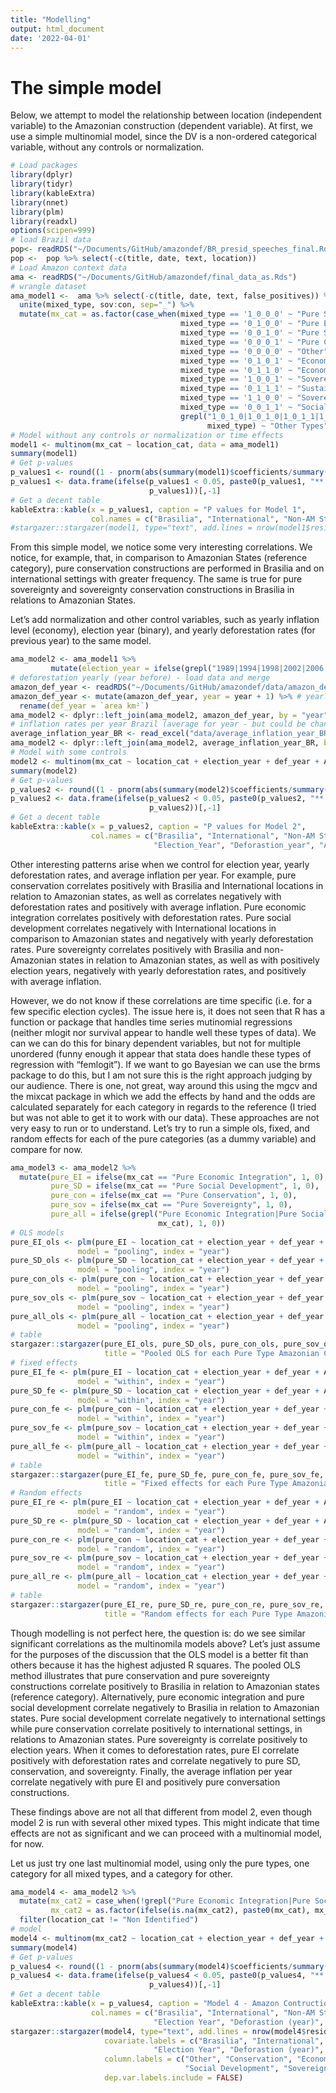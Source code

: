 ```yaml
---
title: "Modelling"
output: html_document
date: '2022-04-01'
---
```


# The simple model

Below, we attempt to model the relationship between location (independent variable) to the Amazonian construction (dependent variable). At first, we use a simple multinomial model, since the DV is a non-ordered categorical variable, without any controls or normalization.

```r
# Load packages
library(dplyr)
library(tidyr)
library(kableExtra)
library(nnet)
library(plm)
library(readxl)
options(scipen=999)
# load Brazil data
pop<- readRDS("~/Documents/GitHub/amazondef/BR_presid_speeches_final.Rds")
pop <-  pop %>% select(-c(title, date, text, location))
# Load Amazon context data
ama <- readRDS("~/Documents/GitHub/amazondef/final_data_as.Rds")
# wrangle dataset
ama_model1 <-  ama %>% select(-c(title, date, text, false_positives)) %>% 
  unite(mixed_type, sov:con, sep="_") %>%
  mutate(mx_cat = as.factor(case_when(mixed_type == '1_0_0_0' ~ "Pure Sovereignty",
                                      mixed_type == '0_1_0_0' ~ "Pure Economic Integration", 
                                      mixed_type == '0_0_1_0' ~ "Pure Social Development",
                                      mixed_type == '0_0_0_1' ~ "Pure Conservation",
                                      mixed_type == '0_0_0_0' ~ "Other",
                                      mixed_type == '0_1_0_1' ~ "Economic Conservation",
                                      mixed_type == '0_1_1_0' ~ "Economic and Social Development",
                                      mixed_type == '1_0_0_1' ~ "Sovereign Conservation",
                                      mixed_type == '0_1_1_1' ~ "Sustainable Development",
                                      mixed_type == '1_1_0_0' ~ "Sovereign Integration",
                                      mixed_type == '0_0_1_1' ~ "Social Conservation",
                                      grepl("1_0_1_0|1_0_1_0|1_0_1_1|1_1_0_1|1_1_1_0|1_1_1_1",
                                            mixed_type) ~ "Other Types")))
# Model without any controls or normalization or time effects
model1 <- multinom(mx_cat ~ location_cat, data = ama_model1)
summary(model1)
# Get p-values
p_values1 <- round((1 - pnorm(abs(summary(model1)$coefficients/summary(model1)$standard.errors)))*2, 5)
p_values1 <- data.frame(ifelse(p_values1 < 0.05, paste0(p_values1, "** Coef (",round(summary(model1)$coefficients, 5), ")"),
                               p_values1))[,-1]
# Get a decent table
kableExtra::kable(x = p_values1, caption = "P values for Model 1",
                  col.names = c("Brasilia", "International", "Non-AM State", "TV and Radio"))
#stargazer::stargazer(model1, type="text", add.lines = nrow(model1$residuals))
```

From this simple model, we notice some very interesting correlations. We notice, for example, that, in comparison to Amazonian States (reference category), pure conservation constructions are performed in Brasilia and on international settings with greater frequency. The same is true for pure sovereignty and sovereignty conservation constructions in Brasilia in relations to Amazonian States.

Let's add normalization and other control variables, such as yearly inflation level (economy), election year (binary), and yearly deforestation rates (for previous year) to the same model.

```r
ama_model2 <- ama_model1 %>% 
         mutate(election_year = ifelse(grepl("1989|1994|1998|2002|2006|2010|2014|2018", year), 1, 0)) # election year
# deforestation yearly (year before) - load data and merge
amazon_def_year <- readRDS("~/Documents/GitHub/amazondef/data/amazon_def_year.Rds")
amazon_def_year <- mutate(amazon_def_year, year = year + 1) %>% # yearly deforestation rates only come out the year after
  rename(def_year = `area km²`)
ama_model2 <- dplyr::left_join(ama_model2, amazon_def_year, by = "year") # merge
# inflation rates per year Brazil (average for year - but could be change)
average_inflation_year_BR <- read_excel("data/average_inflation_year_BR.xlsx") # source world bank
ama_model2 <- dplyr::left_join(ama_model2, average_inflation_year_BR, by = "year") # merge
# Model with some controls
model2 <- multinom(mx_cat ~ location_cat + election_year + def_year + AAI, data = ama_model2)
summary(model2)
# Get p-values
p_values2 <- round((1 - pnorm(abs(summary(model2)$coefficients/summary(model2)$standard.errors)))*2, 5)
p_values2 <- data.frame(ifelse(p_values2 < 0.05, paste0(p_values2, "** Coef (",round(summary(model2)$coefficients, 5), ")"),
                               p_values2))[,-1]
# Get a decent table
kableExtra::kable(x = p_values2, caption = "P values for Model 2",
                  col.names = c("Brasilia", "International", "Non-AM State", "TV and Radio",
                                "Election_Year", "Deforastion_year", "Avg_inflation"))
```

Other interesting patterns arise when we control for election year, yearly deforestation rates, and average inflation per year. For example, pure conservation correlates positively with Brasilia and International locations in relation to Amazonian states, as well as correlates negatively with deforestation rates and positively with average inflation. Pure economic integration correlates positively with deforestation rates. Pure social development correlates negatively with International locations in comparison to Amazonian states and negatively with yearly deforestation rates. Pure sovereignty correlates positively with Brasilia and non-Amazonian states in relation to Amazonian states, as well as with positively election years, negatively with yearly deforestation rates, and positively with average inflation.

However, we do not know if these correlations are time specific (i.e. for a few specific election cycles). The issue here is, it does not seen that R has a function or package that handles time series mutinomial regressions (neither mlogit nor survival appear to handle well these types of data). We can we can do this for binary dependent variables, but not for multiple unordered (funny enough it appear that stata does handle these types of regression with "femlogit"). If we want to go Bayesian we can use the brms package to do this, but I am not sure this is the right approach judging by our audience. There is one, not great, way around this using the mgcv and the mixcat package in which we add the effects by hand and the odds are calculated separately for each category in regards to the reference (I tried but was not able to get it to work with our data). These approaches are not very easy to run or to understand. Let's try to run a simple ols, fixed, and random effects for each of the pure categories (as a dummy variable) and compare for now.

```r
ama_model3 <- ama_model2 %>% 
  mutate(pure_EI = ifelse(mx_cat == "Pure Economic Integration", 1, 0),
         pure_SD = ifelse(mx_cat == "Pure Social Development", 1, 0),
         pure_con = ifelse(mx_cat == "Pure Conservation", 1, 0),
         pure_sov = ifelse(mx_cat == "Pure Sovereignty", 1, 0),
         pure_all = ifelse(grepl("Pure Economic Integration|Pure Social Development|Pure Conservation|Pure Sovereignty",
                                 mx_cat), 1, 0))
# OLS models
pure_EI_ols <- plm(pure_EI ~ location_cat + election_year + def_year + AAI, data = ama_model3,
               model = "pooling", index = "year")
pure_SD_ols <- plm(pure_SD ~ location_cat + election_year + def_year + AAI, data = ama_model3,
               model = "pooling", index = "year")
pure_con_ols <- plm(pure_con ~ location_cat + election_year + def_year + AAI, data = ama_model3,
               model = "pooling", index = "year")
pure_sov_ols <- plm(pure_sov ~ location_cat + election_year + def_year + AAI, data = ama_model3,
               model = "pooling", index = "year")
pure_all_ols <- plm(pure_all ~ location_cat + election_year + def_year + AAI, data = ama_model3,
               model = "pooling", index = "year")
# table
stargazer::stargazer(pure_EI_ols, pure_SD_ols, pure_con_ols, pure_sov_ols, pure_all_ols, type = "text",
                     title = "Pooled OLS for each Pure Type Amazonian Constructions in Time", align=TRUE)
# fixed effects
pure_EI_fe <- plm(pure_EI ~ location_cat + election_year + def_year + AAI, data = ama_model3,
               model = "within", index = "year")
pure_SD_fe <- plm(pure_SD ~ location_cat + election_year + def_year + AAI, data = ama_model3,
               model = "within", index = "year")
pure_con_fe <- plm(pure_con ~ location_cat + election_year + def_year + AAI, data = ama_model3,
               model = "within", index = "year")
pure_sov_fe <- plm(pure_sov ~ location_cat + election_year + def_year + AAI, data = ama_model3,
               model = "within", index = "year")
pure_all_fe <- plm(pure_all ~ location_cat + election_year + def_year + AAI, data = ama_model3,
               model = "within", index = "year")
# table
stargazer::stargazer(pure_EI_fe, pure_SD_fe, pure_con_fe, pure_sov_fe, pure_all_fe, type = "text",
                     title = "Fixed effects for each Pure Type Amazonian Constructions in Time", align=TRUE)
# Random effects
pure_EI_re <- plm(pure_EI ~ location_cat + election_year + def_year + AAI, data = ama_model3,
               model = "random", index = "year")
pure_SD_re <- plm(pure_SD ~ location_cat + election_year + def_year + AAI, data = ama_model3,
               model = "random", index = "year")
pure_con_re <- plm(pure_con ~ location_cat + election_year + def_year + AAI, data = ama_model3,
               model = "random", index = "year")
pure_sov_re <- plm(pure_sov ~ location_cat + election_year + def_year + AAI, data = ama_model3,
               model = "random", index = "year")
pure_all_re <- plm(pure_all ~ location_cat + election_year + def_year + AAI, data = ama_model3,
               model = "random", index = "year")
# table
stargazer::stargazer(pure_EI_re, pure_SD_re, pure_con_re, pure_sov_re, pure_all_re, type = "text",
                     title = "Random effects for each Pure Type Amazonian Constructions in Time", align=TRUE)
```

Though modelling is not perfect here, the question is: do we see similar significant correlations as the multinomila models above? Let's just assume for the purposes of the discussion that the OLS model is a better fit than others because it has the highest adjusted R squares. The pooled OLS method illustrates that pure conservation and pure sovereignty constructions correlate positively to Brasilia in relation to Amazonian states (reference category). Alternatively, pure economic integration and pure  social development correlate negatively to Brasilia in relation to Amazonian states. Pure social development correlate negatively to international settings while pure conservation correlate positively to international settings, in relations to Amazonian states. Pure sovereignty is correlate positively to election years. When it comes to deforestation rates, pure EI correlate positively with deforestation rates and correlate negatively to pure SD, conservation, and sovereignty. Finally, the average inflation per year correlate negatively with pure EI and positively pure conversation constructions.

These findings above are not all that different from model 2, even though model 2 is run with several other mixed types. This might indicate that time effects are not as significant and we can proceed with a multinomial model, for now.

Let us just try one last multinomial model, using only the pure types, one category for all mixed types, and a category for other.

```r
ama_model4 <- ama_model2 %>% 
  mutate(mx_cat2 = case_when(!grepl("Pure Economic Integration|Pure Social Development|Pure Conservation|Pure Sovereignty|^Other$", mx_cat) ~ "Mixed Types"),
         mx_cat2 = as.factor(ifelse(is.na(mx_cat2), paste0(mx_cat), mx_cat2))) %>% 
  filter(location_cat != "Non Identified")
# model
model4 <- multinom(mx_cat2 ~ location_cat + election_year + def_year + AAI, data = ama_model4)
summary(model4)
# Get p-values
p_values4 <- round((1 - pnorm(abs(summary(model4)$coefficients/summary(model4)$standard.errors)))*2, 5)
p_values4 <- data.frame(ifelse(p_values4 < 0.05, paste0(p_values4, "** Coef (",round(summary(model4)$coefficients, 5), ")"),
                               p_values4))[,-1]
# Get a decent table
kableExtra::kable(x = p_values4, caption = "Model 4 - Amazon Contructions by Location",
                  col.names = c("Brasilia", "International", "Non-AM State",
                                "Election Year", "Deforastion (year)", "Avg. Inflation (year)"))
stargazer::stargazer(model4, type="text", add.lines = nrow(model4$residuals),
                     covariate.labels = c("Brasilia", "International", "Non-AM State",
                                "Election Year", "Deforastion (year)", "Avg. Inflation (year)"),
                     column.labels = c("Other", "Conservation", "Economic Integration",
                                       "Social Development", "Sovereignty"),
                     dep.var.labels.include = FALSE)
```


